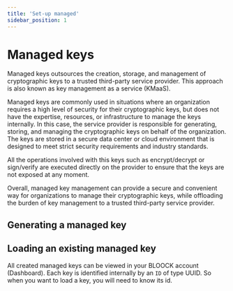 ```yaml
---
title: 'Set-up managed'
sidebar_position: 1
---
```



# Managed keys

Managed keys outsources the creation, storage, and management of cryptographic keys to a trusted third-party service provider. This approach is also known as key management as a service (KMaaS).

Managed keys are commonly used in situations where an organization requires a high level of security for their cryptographic keys, but does not have the expertise, resources, or infrastructure to manage the keys internally. In this case, the service provider is responsible for generating, storing, and managing the cryptographic keys on behalf of the organization. The keys are stored in a secure data center or cloud environment that is designed to meet strict security requirements and industry standards.

All the operations involved with this keys such as encrypt/decrypt or sign/verify are executed directly on the provider to ensure that the keys are not exposed at any moment.

Overall, managed key management can provide a secure and convenient way for organizations to manage their cryptographic keys, while offloading the burden of key management to a trusted third-party service provider.

## Generating a managed key


<SdkCodeBlock
  ts={NewManagedKeyJs}
  py={NewManagedKeyPy}
  java={NewManagedKeyJava}
  php={NewManagedKeyPhp}
  go={NewManagedKeyGo}
/>

## Loading an existing managed key

All created managed keys can be viewed in your BLOOCK account (Dashboard). Each key is identified internally by an `ID` of type UUID. So when you want to load a key, you will need to know its id.


<SdkCodeBlock
  ts={LoadManagedKeyJs}
  py={LoadManagedKeyPy}
  java={LoadManagedKeyJava}
  php={LoadManagedKeyPhp}
  go={LoadManagedKeyGo}
/>
